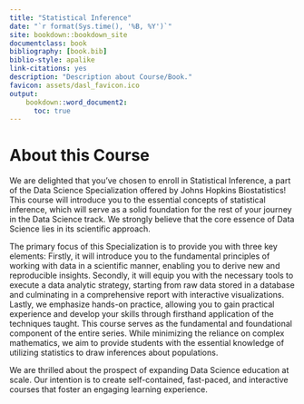 ```yaml
---
title: "Statistical Inference"
date: "`r format(Sys.time(), '%B, %Y')`"
site: bookdown::bookdown_site
documentclass: book
bibliography: [book.bib]
biblio-style: apalike
link-citations: yes
description: "Description about Course/Book."
favicon: assets/dasl_favicon.ico
output:
    bookdown::word_document2:
      toc: true
---
```


# About this Course {-}

We are delighted that you've chosen to enroll in Statistical Inference, a part of the Data Science Specialization offered by Johns Hopkins Biostatistics! This course will introduce you to the essential concepts of statistical inference, which will serve as a solid foundation for the rest of your journey in the Data Science track. We strongly believe that the core essence of Data Science lies in its scientific approach.

The primary focus of this Specialization is to provide you with three key elements: Firstly, it will introduce you to the fundamental principles of working with data in a scientific manner, enabling you to derive new and reproducible insights. Secondly, it will equip you with the necessary tools to execute a data analytic strategy, starting from raw data stored in a database and culminating in a comprehensive report with interactive visualizations. Lastly, we emphasize hands-on practice, allowing you to gain practical experience and develop your skills through firsthand application of the techniques taught. This course serves as the fundamental and foundational component of the entire series. While minimizing the reliance on complex mathematics, we aim to provide students with the essential knowledge of utilizing statistics to draw inferences about populations.

We are thrilled about the prospect of expanding Data Science education at scale. Our intention is to create self-contained, fast-paced, and interactive courses that foster an engaging learning experience.